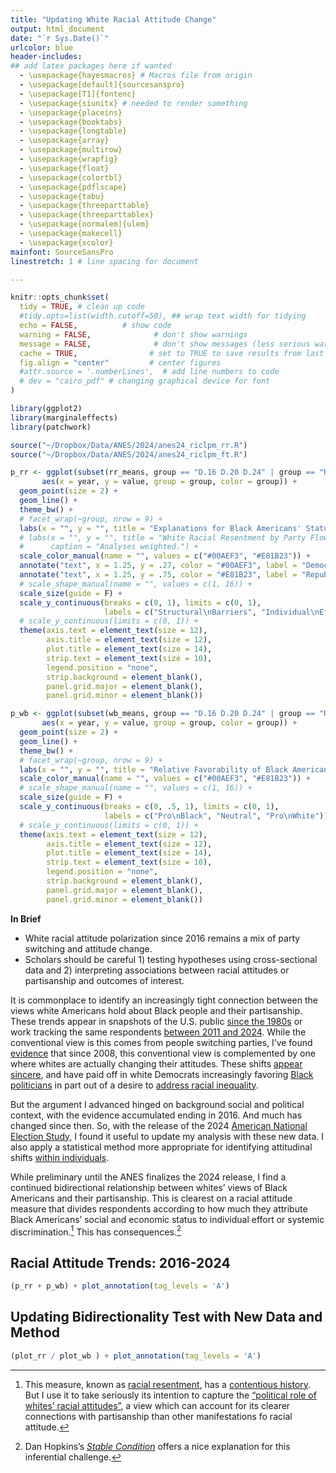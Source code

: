 ```yaml
---
title: "Updating White Racial Attitude Change"
output: html_document
date: "`r Sys.Date()`"
urlcolor: blue
header-includes: 
## add latex packages here if wanted 
  - \usepackage{hayesmacros} # Macros file from origin
  - \usepackage[default]{sourcesanspro}
  - \usepackage[T1]{fontenc}
  - \usepackage{siunitx} # needed to render something
  - \usepackage{placeins}
  - \usepackage{booktabs}
  - \usepackage{longtable}
  - \usepackage{array}
  - \usepackage{multirow}
  - \usepackage{wrapfig}
  - \usepackage{float}
  - \usepackage{colortbl}
  - \usepackage{pdflscape}
  - \usepackage{tabu}
  - \usepackage{threeparttable}
  - \usepackage{threeparttablex}
  - \usepackage[normalem]{ulem}
  - \usepackage{makecell}
  - \usepackage{xcolor}
mainfont: SourceSansPro
linestretch: 1 # line spacing for document

---
```


```r
knitr::opts_chunk$set(
  tidy = TRUE, # clean up code
  #tidy.opts=list(width.cutoff=50), ## wrap text width for tidying
  echo = FALSE,          # show code
  warning = FALSE,              # don't show warnings
  message = FALSE,              # don't show messages (less serious warnings)
  cache = TRUE,                # set to TRUE to save results from last compilation, otherwise re-runs all code even if it hasn't changed
  fig.align = "center"         # center figures
  #attr.source = '.numberLines',  # add line numbers to code
  # dev = "cairo_pdf" # changing graphical device for font
)
```

```r
library(ggplot2)
library(marginaleffects)
library(patchwork)
```

```r
source("~/Dropbox/Data/ANES/2024/anes24_riclpm_rr.R")
source("~/Dropbox/Data/ANES/2024/anes24_riclpm_ft.R")
```

```r
p_rr <- ggplot(subset(rr_means, group == "D.16 D.20 D.24" | group == "R.16 R.20 R.24"), 
       aes(x = year, y = value, group = group, color = group)) +
  geom_point(size = 2) +
  geom_line() +
  theme_bw() +
  # facet_wrap(~group, nrow = 9) +
  labs(x = "", y = "", title = "Explanations for Black Americans' Status") +
  # labs(x = "", y = "", title = "White Racial Resentment by Party Flow",
  #      caption = "Analyses weighted.") +
  scale_color_manual(name = "", values = c("#00AEF3", "#E81B23")) +
  annotate("text", x = 1.25, y = .27, color = "#00AEF3", label = "Democrats") +
  annotate("text", x = 1.25, y = .75, color = "#E81B23", label = "Republicans") +
  # scale_shape_manual(name = "", values = c(1, 16)) +
  scale_size(guide = F) +
  scale_y_continuous(breaks = c(0, 1), limits = c(0, 1),
                     labels = c("Structural\nBarriers", "Individual\nEffort")) +
  # scale_y_continuous(limits = c(0, 1)) +
  theme(axis.text = element_text(size = 12),
        axis.title = element_text(size = 12),
        plot.title = element_text(size = 14),
        strip.text = element_text(size = 10),
        legend.position = "none",
        strip.background = element_blank(),
        panel.grid.major = element_blank(),
        panel.grid.minor = element_blank())

p_wb <- ggplot(subset(wb_means, group == "D.16 D.20 D.24" | group == "R.16 R.20 R.24"), 
       aes(x = year, y = value, group = group, color = group)) +
  geom_point(size = 2) +
  geom_line() +
  theme_bw() +
  # facet_wrap(~group, nrow = 9) +
  labs(x = "", y = "", title = "Relative Favorability of Black Americans") +
  scale_color_manual(name = "", values = c("#00AEF3", "#E81B23")) +
  # scale_shape_manual(name = "", values = c(1, 16)) +
  scale_size(guide = F) +
  scale_y_continuous(breaks = c(0, .5, 1), limits = c(0, 1),
                     labels = c("Pro\nBlack", "Neutral", "Pro\nWhite")) +
  # scale_y_continuous(limits = c(0, 1)) +
  theme(axis.text = element_text(size = 12),
        axis.title = element_text(size = 12),
        plot.title = element_text(size = 14),
        strip.text = element_text(size = 10),
        legend.position = "none",
        strip.background = element_blank(),
        panel.grid.major = element_blank(),
        panel.grid.minor = element_blank())
```

**In Brief**

* White racial attitude polarization since 2016 remains a mix of party switching and attitude change.
* Scholars should be careful 1) testing hypotheses using cross-sectional data and 2) interpreting associations between racial attitudes or partisanship and outcomes of interest.


It is commonplace to identify an increasingly tight connection between the views white Americans hold about Black people and their partisanship. These trends appear in snapshots of the U.S. public [since the 1980s](https://academic.oup.com/poq/article/86/S1/576/6617224) or work tracking the same respondents [between 2011 and 2024](https://democracyfund.org/idea/pushed-and-pulled/). While the conventional view is this comes from people switching parties, I've found [evidence](https://www.amengelhardt.com/files/engelhardt_PID_racial_attitudes_bjps.pdf) that since 2008, this conventional view is complemented by one where whites are actually changing their attitudes. These shifts [appear sincere](https://www.amengelhardt.com/files/engelhardt_attitude_change_ajps.pdf), and have paid off in white Democrats increasingly favoring [Black politicians](https://osf.io/preprints/osf/bjhz2) in part out of a desire to [address racial inequality](https://www.cambridge.org/core/journals/american-political-science-review/article/white-democrats-growing-support-for-black-politicians-in-the-era-of-the-great-awokening/CD6861093C88839E6955F4BCC5BEA339).

But the argument I advanced hinged on background social and political context, with the evidence accumulated ending in 2016. And much has changed since then. So, with the release of the 2024 [American National Election Study](https://electionstudies.org/data-center/2024-time-series-study/), I found it useful to update my analysis with these new data. I also apply a statistical method more appropriate for identifying attitudinal shifts [within individuals](http://doi.apa.org/getdoi.cfm?doi=10.1037/a0038889).

While preliminary until the ANES finalizes the 2024 release, I find a continued bidirectional relationship between whites' views of Black Americans and their partisanship. This is clearest on a racial attitude measure that divides respondents according to how much they attribute Black Americans' social and economic status to individual effort or systemic discrimination.[^1] This has consequences.[^2]

[^1]: This measure, known as [racial resentment](https://press.uchicago.edu/ucp/books/book/chicago/D/bo3620441.html), has a [contentious history](https://press.uchicago.edu/ucp/books/book/chicago/R/bo3617330.html). But I use it to take seriously its intention to capture the ["political role of whites' racial attitudes"](https://psycnet.apa.org/record/1988-97566-004), a view which can account for its clearer connections with partisanship than other manifestations fo racial attitude.
[^2]: Dan Hopkins's [*Stable Condition*](https://www.russellsage.org/publications/stable-condition) offers a nice explanation for this inferential challenge.


## Racial Attitude Trends: 2016-2024

```r
(p_rr + p_wb) + plot_annotation(tag_levels = 'A')
```

## Updating Bidirectionality Test with New Data and Method


```r
(plot_rr / plot_wb ) + plot_annotation(tag_levels = 'A') 
```

